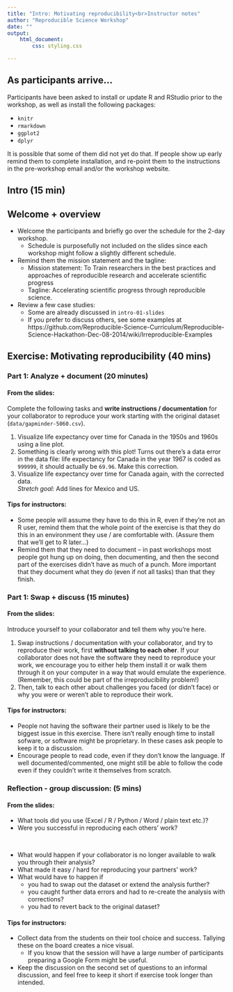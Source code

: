 ```yaml
---
title: "Intro: Motivating reproducibility<br>Instructor notes"
author: "Reproducible Science Workshop"
date: ""
output: 
    html_document:
        css: styling.css

---
```


## As participants arrive...

Participants have been asked to install or update R and RStudio prior to the workshop, 
as well as install the following packages:

- `knitr`
- `rmarkdown`
- `ggplot2`
- `dplyr`

It is possible that some of them did not yet do that. If people show up early remind 
them to complete installation, and re-point them to the instructions in the 
pre-workshop email and/or the workshop website.


## Intro (15 min)

## Welcome + overview

- Welcome the participants and briefly go over the schedule for the 2-day workshop.
    - Schedule is purposefully not included on the slides since each workshop might 
    follow a slightly different schedule.
- Remind them the mission statement and the tagline:
    - Mission statement: To Train researchers in the best practices and approaches of reproducible research and accelerate scientific progress
    - Tagline: Accelerating scientific progress through reproducible science. 
- Review a few case studies: 
    - Some are already discussed in `intro-01-slides`
    - If you prefer to discuss others, see some examples at https://github.com/Reproducible-Science-Curriculum/Reproducible-Science-Hackathon-Dec-08-2014/wiki/Irreproducible-Examples

## Exercise: Motivating reproducibility (40 mins)

### Part 1: Analyze + document (20 minutes)

#### From the slides:

<div class="boxed">
Complete the following tasks and **write instructions / 
documentation** for your collaborator to reproduce your work starting with the 
original dataset (`data/gapminder-5060.csv`).

1. Visualize life expectancy over time for Canada in the 1950s and 1960s using 
a line plot.
2. Something is clearly wrong with this plot! Turns out there's a data error 
in the data file: life expectancy for Canada in the year 1967 is coded
as `999999`, it should actually be `69.96`. Make this correction.
3. Visualize life expectancy over time for Canada again, with the corrected 
data.<br>
*Stretch goal:* Add lines for Mexico and US.
</div>

#### Tips for instructors:

- Some people will assume they have to do this in R, even if they're not an R user,
remind them that the whole point of the exercise is that they do this in an 
environment they use / are comfortable with. (Assure them that we'll get to R 
later...)
- Remind them that they need to document -- in past workshops most people got hung
up on doing, then documenting, and then the second part of the exercises didn't
have as much of a punch. More important that they document what they do (even if
not all tasks) than that they finish.

### Part 1: Swap + discuss (15 minutes)

#### From the slides:

<div class="boxed">
Introduce yourself to your collaborator and tell them why you're here.

1. Swap instructions / documentation with your collaborator, and try to reproduce 
their work, first **without talking to each oher**. 
If your collaborator does not have the software they need to reproduce your work, we 
encourage you to either help them install it or walk them through it on your computer 
in a way that would emulate the experience. (Remember, this could be part of the 
irreproducibility problem!)
2. Then, talk to each other about challenges you faced (or didn't face) or why 
you were or weren't able to reproduce their work.
</div>

#### Tips for instructors:

- People not having the software their partner used is likely to be the biggest issue
in this exercise. There isn't really enough time to install sofware, or software might
be proprietary. In these cases ask people to keep it to a discussion.
- Encourage people to read code, even if they don't know the language. If well 
documented/commented, one might still be able to follow the code even if they couldn't
write it themselves from scratch.

### Reflection - group discussion: (5 mins)

#### From the slides:

<div class="boxed">
- What tools did you use (Excel / R / Python / Word / plain text etc.)?
- Were you successful in reproducing each others' work?

<br>

- What would happen if your collaborator is no longer available to walk you through 
their analysis?
- What made it easy / hard for reproducing your partners' work?
- What would have to happen if 
    - you had to swap out the dataset or extend the analysis further?
    - you caught further data errors and had to re-create the analysis
    with corrections?
    - you had to revert back to the original dataset?
</div>

#### Tips for instructors:

- Collect data from the students on their tool choice and success. Tallying these
on the board creates a nice visual.
    - If you know that the session will have a large number of participants preparing a
    Google Form might be useful.
- Keep the discussion on the second set of questions to an informal discussion, and
feel free to keep it short if exercise took longer than intended.
